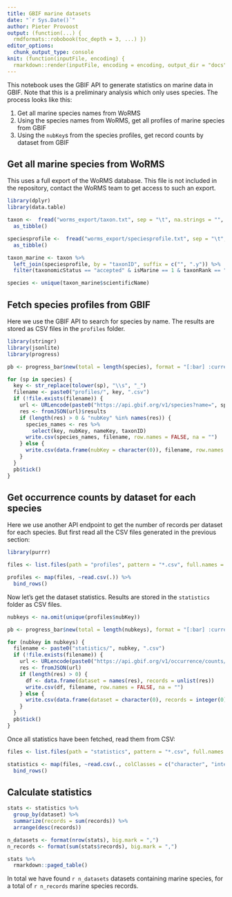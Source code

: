 ```yaml
---
title: GBIF marine datasets
date: "`r Sys.Date()`"
author: Pieter Provoost
output: (function(...) {
  rmdformats::robobook(toc_depth = 3, ...) })
editor_options: 
  chunk_output_type: console
knit: (function(inputFile, encoding) {
  rmarkdown::render(inputFile, encoding = encoding, output_dir = "docs") })  
---
```


This notebook uses the GBIF API to generate statistics on marine data in GBIF. Note that this is a preliminary analysis which only uses species. The process looks like this:

1. Get all marine species names from WoRMS
2. Using the species names from WoRMS, get all profiles of marine species from GBIF
3. Using the `nubKey`s from the species profiles, get record counts by dataset from GBIF 

## Get all marine species from WoRMS

This uses a full export of the WoRMS database. This file is not included in the repository, contact the WoRMS team to get access to such an export.

```r
library(dplyr)
library(data.table)

taxon <-  fread("worms_export/taxon.txt", sep = "\t", na.strings = "", quote = "") %>%
  as_tibble()

speciesprofile <-  fread("worms_export/speciesprofile.txt", sep = "\t", na.strings = "", quote = "") %>%
  as_tibble()

taxon_marine <- taxon %>%
  left_join(speciesprofile, by = "taxonID", suffix = c("", ".y")) %>%
  filter(taxonomicStatus == "accepted" & isMarine == 1 & taxonRank == "Species")

species <- unique(taxon_marine$scientificName)
```

## Fetch species profiles from GBIF

Here we use the GBIF API to search for species by name. The results are stored as CSV files in the `profiles` folder.

```r
library(stringr)
library(jsonlite)
library(progress)

pb <- progress_bar$new(total = length(species), format = "[:bar] :current/:total (:percent) ETA: :eta")

for (sp in species) {
  key <- str_replace(tolower(sp), "\\s", "_")
  filename <- paste0("profiles/", key, ".csv")
  if (!file.exists(filename)) {
    url <- URLencode(paste0("https://api.gbif.org/v1/species?name=", sp))
    res <- fromJSON(url)$results
    if (length(res) > 0 & "nubKey" %in% names(res)) {
      species_names <- res %>%
        select(key, nubKey, nameKey, taxonID)
      write.csv(species_names, filename, row.names = FALSE, na = "")
    } else {
      write.csv(data.frame(nubKey = character(0)), filename, row.names = FALSE, na = "")
    }
  }  
  pb$tick()
}
```

## Get occurrence counts by dataset for each species

Here we use another API endpoint to get the number of records per dataset for each species. But first read all the CSV files generated in the previous section:

```r
library(purrr)

files <- list.files(path = "profiles", pattern = "*.csv", full.names = TRUE)

profiles <- map(files, ~read.csv(.)) %>%
  bind_rows()
```

Now let's get the dataset statistics. Results are stored in the `statistics` folder as CSV files.

```r
nubkeys <- na.omit(unique(profiles$nubKey))

pb <- progress_bar$new(total = length(nubkeys), format = "[:bar] :current/:total (:percent) ETA: :eta")

for (nubkey in nubkeys) {
  filename <- paste0("statistics/", nubkey, ".csv")
  if (!file.exists(filename)) {
    url <- URLencode(paste0("https://api.gbif.org/v1/occurrence/counts/datasets?nubKey=", nubkey))
    res <- fromJSON(url)
    if (length(res) > 0) {
      df <- data.frame(dataset = names(res), records = unlist(res))
      write.csv(df, filename, row.names = FALSE, na = "")
    } else {
      write.csv(data.frame(dataset = character(0), records = integer(0)), filename, row.names = FALSE, na = "")
    }
  }  
  pb$tick()
}
```

Once all statistics have been fetched, read them from CSV:

```r
files <- list.files(path = "statistics", pattern = "*.csv", full.names = TRUE)

statistics <- map(files, ~read.csv(., colClasses = c("character", "integer"))) %>%
  bind_rows()
```

## Calculate statistics

```r
stats <- statistics %>%
  group_by(dataset) %>%
  summarize(records = sum(records)) %>%
  arrange(desc(records))

n_datasets <- format(nrow(stats), big.mark = ",")
n_records <- format(sum(stats$records), big.mark = ",")

stats %>%
  rmarkdown::paged_table()
```

In total we have found `r n_datasets` datasets containing marine species, for a total of `r n_records` marine species records.

